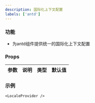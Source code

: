 ```yaml
---
description: 国际化上下文配置
labels: ['antd']
---
```


### 功能

- 为antd组件提供统一的国际化上下文配置

### Props

| 参数 | 说明 | 类型 | 默认值 |
| --- | --- | --- | --- |

### 示例


```tsx live
<LocaleProvider />
```

